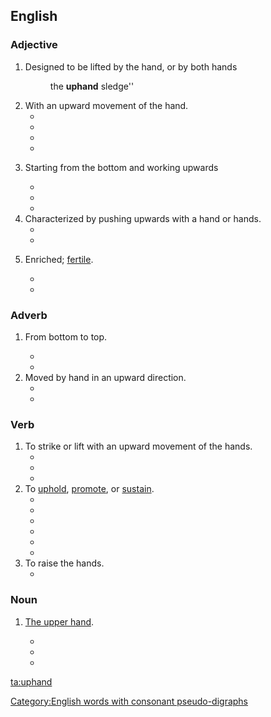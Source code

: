 ==English==

===Adjective===
{{en-adj|-}}

# {{label|en|rare}} Designed to be lifted by the hand, or by both hands
#:the '''uphand''' sledge''
# With an upward movement of the hand.
#* {{quote-book|year=1835|title=The Laird of Logan; Or, Wit of the West|author=John Donald Carrick|passage=Girzie, when in her barleyhoods, was apt to enforce her commands with '''uphand''' emphases, and Andrew came in for a due share of this practical elocution, and always proved himself as quiet and submissive a disciple as ever fell under a "continual dropping," since the days of the man of Uz.}}
#* {{quote-book|year=1846|title=Cricket. Sketches of the players|author=|page=3|passage=There was not anything like it either for extraordinary rapidity of pace with the '''uphand''' bowling, or accuracy of length and general steadiness.}}
#* {{quote-book|year=1888|title=The history of Arthur Penreath|page=162|passage=I called, as soon as the struggle was over, for Poor Tom, but for a long time nothing could be seen of him or his raven; at last a call from John Lee, who, like myself, was unhurt, told me he was found, and close outside the hovel where the women and children who had been carried off by the moor men had been shut up, and who we happily rescued, Poor Tom lay locked close in the arms of a moor man, through whose heart he had driven the Spanish knife, and who had ripped him open by one '''uphand''' cut, from the bottom of his belly to the top of his chest.}}
#* {{quote-book|year=2002|title=Fire and Ice|author=Catherine Hart|page=359|ISBN=0843943033|passage=They sparred heavily for nearly ten minutes, neither gaining the advantage until Kathleen, with one furious '''uphand''' stroke, snapped Reed's blade in two near the hilt.}}
# {{label|en|welding}} Starting from the bottom and working upwards
#* {{quote-book|year=1932|title=Railway Engineering and Maintenance - Volume 27|page=43|passage=Downhand welding is preferable to '''uphand''' welding as it insures better fusion and greater speed.}}
#* {{quote-book|year=1967|title=The science and practice of welding|author=W. J. Patton|page=29|passage=In '''uphand''' welding, the previously deposited metal is used as a step to hold up the molten metal, making possible a heavier deposit. Slag flows away from the molten pool and is less likely to be trapped in the metal during '''uphand''' welding.}}
#* {{quote-book|year=2008|title=Subsea Pipeline Engineering|author=Andrew Clennel Palmer & ‎Roger A. King|page=131|ISBN=1593701330|passage=When welding thick pipe, the weld may be formed from the bottom up by '''uphand''' welding. }}
# Characterized by pushing upwards with a hand or hands.
#* {{quote-book|year=1855|title=Horace H. Day vs. Isaac Hartshorn, et al|author=‎United States Circuit Court (Rhode Island) |passage=A man to roll rubber off from that, I think, would find rather an '''uphand''' business — pushing his hands against the rubber.}}
#* {{quote-book|year=1917|title=Farm Animals: Covering the General Field of Animal Industry|author=Thomas Forsyth Hunt & ‎Charles William Burkett|page=407|passage=What is desirable is to imitate the calf in sucking; the hand is to be not only sharply closed against the teat, but vigorous '''uphand''' pressure against the udder is to be made at the same time.}}
# {{label|en|rare|of soil}} Enriched; [[fertile]].
#* {{quote-book|year=1905|title=Quarterly Report of the Kansas State Board of Agriculture, volume 19|passage=My land is '''uphand''' black loam, which I value at fifty dollars per acre, and three crops is the most I have grown consecutively on the same ground.}}
#* {{quote-book|year=2004|title=Environment and Health|author=Arvind Kumar|page=138|ISBN=8176486914|passage=Intercropping with cowpea exerted an '''uphand''' influence on the soil available N (223 and 236 kg/ha) considerable, build up in the soil available N was noticed with the sorghum + cowpea intercropping system in a ratio of 3:1 which is probably due to the beneficial effect of continuous legume intercropping.}}

===Adverb===
{{en-adverb|-}}

# {{label|en|welding}} From bottom to top.
#* {{quote-book|year=1945|title=Industry and Welding - Volume 18 |page=80|passage=One hundred per cent penetration can be obtained by welding in a slight vertical weld '''uphand''' on metal up to eight gages.}}
#* {{quote-book|year=2013|title=Pipeline and Energy Plant Piping: Design and Technology |author=Yong Zhou|page=194|ISBN=1483145158|passage=It is made '''uphand''', pushing the arc with the torch steeply inclined 15° to 20° to the pipe. }}
# Moved by hand in an upward direction.
#* {{quote-book|year=1951|title=Wake: The Creative Magazine - Issues 10-12|page=53|passage=As by a leaf to fling On the glass of wind Or up transparent leaf-sides over and over '''Uphand''' to swing Into the airy sockets of light And the broad plates tread like a bird Kissing light. }}
#* {{quote-book|year=1992|title=High Fidelity News and Record Review|passage=...noise shifted '''uphand''' by the noise shaper) are responsible for the observed filter ripples and a notable roll-off of the ...}}

===Verb===
{{en-verb}}

# To strike or lift with an upward movement of the hands.
#* {{quote-book|year=1762|title=Hereward the Wake, the Last English King|author=Charles Kingsley|passage=To high heaven, all so softly, The angels '''uphand''' him, In meads of May flowers Mild Mary will meet him.}}
#* {{quote-book|year=1981|title=Ghosts and Goosebumps|author=Jack Solomon & ‎Olivia Solomon|ISBN=0817300759|passage=But she say sho could '''uphand''' anything brought befo' her so I asked her to work on me.}}
#* {{quote-book|year=2010|title=Flight of the Outcast: The Academy, Year 1|author=Brad Strickland |page=96|ISBN=1402238223|passage=Before he had hit, she sprang upright, feinted so that Gull's quick blow whooshed harmlessly past her cheek, and '''uphanded''' his chin, stunning him and sending him reeling against Kayser, who had stepped back.}}
# To [[uphold]], [[promote]], or [[sustain]].
#* {{quote-book|year=1843|title=Journey to the Phalanx|author=|page=24|passage=Aweel, Jock, I'se no say but we've had mony an up an mony a doon i' life, but there's ae comfort whilk '''uphands''' me aboon ilka ither thocht, an its e'en this: Ye married yer Elsie, Jock, frae doonright sheer love an naething mair nor less, an Elsie gae her hail heart an its life's bluid to ye whan she gae'd awa her hond.}}
#* {{quote-book|year=1859|title=The Recreations of Christopher North|author=John Wilson|passage=He's nae Moderate, man; and gin I'm no sair mistaen, he's a wild man himsel, and wull '''uphand''' the Veto.}}
#* {{quote-book|year=1870|title=The Christian world magazine (and family visitor). - Volume 6|page=347|passage=Some o' Bible words are no' for every-day use, an' ye might have respected the Holy Scripters mair than to use 'em for '''uphanding''' o' yer ain mad clavers.}}
#* {{quote-book|year=1890|title=The History of the Virginia Federal Convention of 1788|author=Hugh Blair Grigsby & ‎Robert Alonzo Brock|page=|ISBN=|passage=This conduct may probably be '''uphanded''' as injurious to my own views ; if it be so, it is at least the natural offspring of my judgment.}}
#* {{quote-book|year=1902|title=La Fayette, the man of two worlds|author=Randolph Keim De Benneville|passage=Sire, the will to dare, their weapons weak, In spirit the State '''uphanded''' to success.}}
#* {{quote-book|year=1910|title=The World's Greatest Books|author=Alfred Harmsworth Northcliffe|page=272|passage=What signifies keeping the poor lassie in a swither? I'se '''uphand''' it's been Robertson that learned ye that doctrine.}}
# To raise the hands.
#* {{quote-book|year=1918|title=New Outlook - Volume 120|author=Alfred Emanuel Smith & ‎Francis Walton|page=425|passage=But the whole thirty-three '''uphanded''' and cried, “Mercy, Kamerad '"}}

===Noun===
{{en-noun|-}}

# {{label|en|obsolete}} [[the upper hand|The upper hand]].
#* {{quote-book|year=1848|title=The standard Orange song book|page=175|passage=Such monsters as these have all been, Our fathers and mothers have known : If that they should get the '''uphand''', Us Protestants they would all smother }}
#* {{quote-book|year=1884|title=The Ballad of Flodden Field: A Poem of the XVIth Century|author=Charles A. Federer|page=44|passage= Or else to death he had been dight, While th' house of York had the '''uphand'''.}}
#* {{quote-book|year=1932|title=Bradstreet's Journal - Volume 60, Issues 2802-2824|page=1506|passage=Politics seem to have had an '''uphand''' over business...}}


[[Category:English words with consonant pseudo-digraphs]]

[[ta:uphand]]